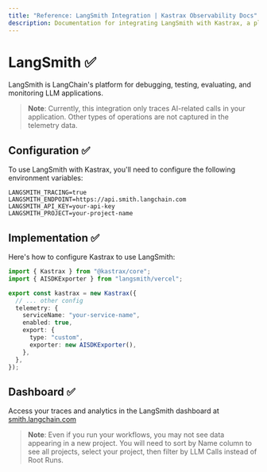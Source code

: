 ```yaml
---
title: "Reference: LangSmith Integration | Kastrax Observability Docs"
description: Documentation for integrating LangSmith with Kastrax, a platform for debugging, testing, evaluating, and monitoring LLM applications.
---
```


# LangSmith ✅

LangSmith is LangChain's platform for debugging, testing, evaluating, and monitoring LLM applications.

> **Note**: Currently, this integration only traces AI-related calls in your application. Other types of operations are not captured in the telemetry data.

## Configuration ✅

To use LangSmith with Kastrax, you'll need to configure the following environment variables:

```env
LANGSMITH_TRACING=true
LANGSMITH_ENDPOINT=https://api.smith.langchain.com
LANGSMITH_API_KEY=your-api-key
LANGSMITH_PROJECT=your-project-name
```

## Implementation ✅

Here's how to configure Kastrax to use LangSmith:

```typescript
import { Kastrax } from "@kastrax/core";
import { AISDKExporter } from "langsmith/vercel";

export const kastrax = new Kastrax({
  // ... other config
  telemetry: {
    serviceName: "your-service-name",
    enabled: true,
    export: {
      type: "custom",
      exporter: new AISDKExporter(),
    },
  },
});
```

## Dashboard ✅

Access your traces and analytics in the LangSmith dashboard at [smith.langchain.com](https://smith.langchain.com)

> **Note**: Even if you run your workflows, you may not see data appearing in a new project. You will need to sort by Name column to see all projects, select your project, then filter by LLM Calls instead of Root Runs.
